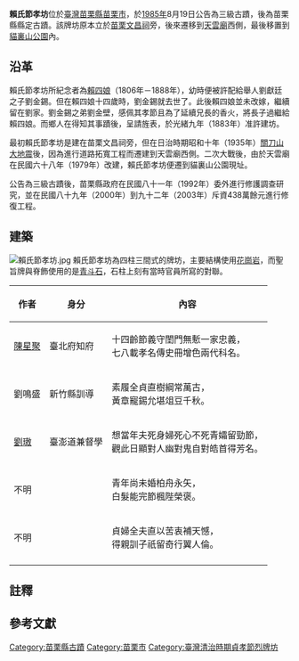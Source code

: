 {{tw monument
|name= 賴氏節孝坊
|othername= 
|image= 賴氏節孝坊2.jpg
|imagename=賴氏節孝坊正面
|formalname= 
|level= 縣定古蹟
|class= [[牌坊|牌坊]]
|time= {{QIN}}[[光緒|光緒]]九年（1883年）
|location= {{ROC-TW}}苗栗縣苗栗市大同里福星山苗栗段767-17地號
|open= 
|cost=
|website=
|reg_url=https://nchdb.boch.gov.tw/assets/overview/monument/19850819000061

}}
'''賴氏節孝坊'''位於[[臺灣|臺灣]][[苗栗縣|苗栗縣]][[苗栗市|苗栗市]]，於[[1985年|1985年]]8月19日公告為三級古蹟，後為苗栗縣縣定古蹟{{r|文}}。該牌坊原本立於[[苗栗文昌祠|苗栗文昌祠]]旁，後來遷移到[[天雲廟|天雲廟]]西側，最後移置到[[貓裏山公園|貓裏山公園]]內{{r|嚴}}{{r|黃}}。

== 沿革 ==
賴氏節孝坊所紀念者為[[賴四娘|賴四娘]]（1806年－1888年{{r|文}}），幼時便被許配給舉人劉獻廷之子劉金錫{{r|黃}}。但在賴四娘十四歲時，劉金錫就去世了{{r|黃}}。此後賴四娘並未改嫁，繼續留在劉家{{r|黃}}。劉金錫之弟劉金壁，感佩其孝節且為了延續兄長的香火，將長子過繼給賴四娘{{r|文}}{{r|黃}}。而鄉人在得知其事蹟後，呈請旌表，於光緒九年（1883年）准許建坊{{r|文}}{{r|黃}}。

最初賴氏節孝坊是建在苗栗文昌祠旁，但在日治時期昭和十年（1935年）[[1935年新竹台中地震|關刀山大地震]]後，因為進行道路拓寬工程而遷建到天雲廟西側{{r|文}}{{r|嚴}}{{r|黃}}。二次大戰後，由於天雲廟在民國六十八年（1979年）改建，賴氏節孝坊便遷到貓裏山公園現址{{r|文}}{{r|嚴}}{{r|黃}}。

公告為三級古蹟後，苗栗縣政府在民國八十一年（1992年）委外進行修護調查研究，並在民國八十九年（2000年）到九十二年（2003年）斥資438萬餘元進行修復工程{{r|文}}。

== 建築 == 
[[File:賴氏節孝坊.jpg|thumb]]
賴氏節孝坊為四柱三間式的牌坊，主要結構使用[[花崗岩|花崗岩]]，而聖旨牌與脊飾使用的是[[青斗石|青斗石]]，石柱上刻有當時官員{{NoteTag|1=苗栗到了光緒十三年（1887年）才[[苗栗縣_(清朝)|獨立設縣]]，當時仍歸[[新竹縣_(清朝)|新竹縣]]管轄。所以牌坊上才會有新竹縣訓導所寫的對聯，而石碑上則刻有「『臺北府新竹縣』貓貍街儒士劉金錫之妻賴氏節孝坊。 光緒九年。」的文字{{r|黃}}。}}所寫的對聯{{r|嚴}}{{r|黃}}。
{|class=wikitable
!作者!!身分!!內容
|-
|[[陳星聚|陳星聚]]||臺北府知府||十四齡節義守閨門無慙一家忠義，<br/>七八載孝名傳史冊增色兩代科名{{NoteTag|1=「兩代科名」指的是賴四娘的公公劉獻廷與小叔劉金壁，兩人先後中舉人故被地方敬稱為「雙舉人」{{r|文}}。}}。
|-
|劉鳴盛||新竹縣訓導||素履全貞直樹綱常萬古，<br/>黃章寵錫允堪俎豆千秋。
|-
|[[劉璈|劉璈]]||臺澎道兼督學||想當年夫死身婦死心不死青孀留勁節，<br/>觀此日顯對人幽對鬼自對皓首得芳名。
|-
|不明||||青年尚未婚柏舟永矢，<br/>白髮能完節楓陛榮褒。
|-
|不明||||貞婦全夫直以苦衷補天憾，<br/>得親訓子祇留奇行翼人倫。
|-
|}

== 註釋 ==
{{NoteFoot}}

== 參考文獻 ==
{{reflist|refs=
<ref name="文">{{cite web |url=https://nchdb.boch.gov.tw/assets/advanceSearch/monument/19850819000061 |title=賴氏節孝坊 |publisher=文化部文化資產局 |accessdate= |archive-date=2019-08-20 |archive-url=https://web.archive.org/web/20190820155623/https://nchdb.boch.gov.tw/assets/advanceSearch/monument/19850819000061 |dead-url=no }}</ref>
<ref name="嚴">{{cite book|author=嚴文廷 |title=《走讀台灣‧苗栗縣 2》 |chapter=〈苗栗市〉|publisher=國家文化總會|isbn=978-986-6573-14-9 |pages=頁57|date=2009年12月}}</ref>
<ref name="黃">{{cite book|author=黃鼎松 |title=《苗栗的開拓與史蹟》 |chapter=〈鎮縣之寶〉|publisher=常民文化 |isbn=957-8491-14-X |pages=頁164、165|date=1998年1月}}</ref>
}}

{{台灣縣市定古蹟}}
{{苗栗縣文化資產}}

{{DEFAULTSORT:L賴}}
[[Category:苗栗縣古蹟|Category:苗栗縣古蹟]]
[[Category:苗栗市|Category:苗栗市]]
[[Category:臺灣清治時期貞孝節烈牌坊|Category:臺灣清治時期貞孝節烈牌坊]]